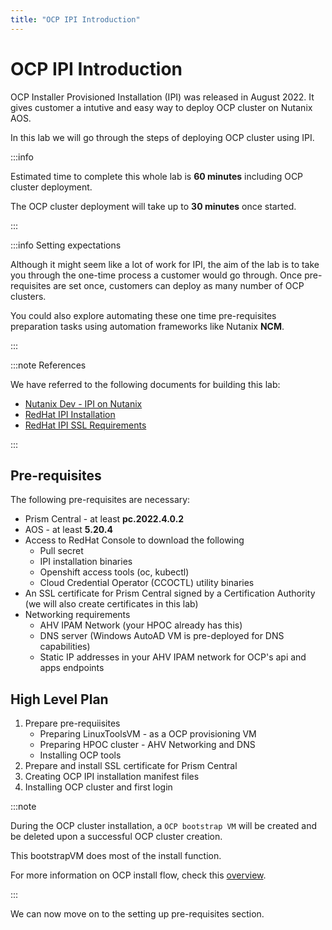 ```yaml
---
title: "OCP IPI Introduction"
---
```



# OCP IPI Introduction

OCP Installer Provisioned Installation (IPI) was released in August 2022. It gives customer a intutive and easy way to deploy OCP cluster on Nutanix AOS.

In this lab we will go through the steps of deploying OCP cluster using IPI.

:::info

Estimated time to complete this whole lab is **60 minutes** including OCP cluster deployment.

The OCP cluster deployment will take up to **30 minutes** once started. 

:::

:::info Setting expectations

Although it might seem like a lot of work for IPI, the aim of the lab is to take you through the one-time process a customer would go through. Once pre-requisites are set once, customers can deploy as many number of OCP clusters.

You could also explore automating these one time pre-requisites preparation tasks using automation frameworks like Nutanix **NCM**.

:::

:::note References

We have referred to the following documents for building this lab:
- [Nutanix Dev - IPI on Nutanix](https://www.nutanix.dev/2022/08/16/red-hat-openshift-ipi-on-nutanix-cloud-platform)
- [RedHat IPI Installation](https://docs.openshift.com/container-platform/4.11/installing/installing_nutanix/installing-nutanix-installer-provisioned.html#installation-configure-proxy_installing-nutanix-installer-provisioned)
- [RedHat IPI SSL Requirements](https://opendocs.nutanix.com/openshift/install/ipi/)

:::

## Pre-requisites

The following pre-requisites are necessary:

- Prism Central - at least **pc.2022.4.0.2**
- AOS - at least **5.20.4**
- Access to RedHat Console to download the following    
  - Pull secret
  - IPI installation binaries
  - Openshift access tools (oc, kubectl)
  - Cloud Credential Operator (CCOCTL) utility  binaries
- An SSL certificate for Prism Central signed by a Certification Authority (we will also create certificates in this lab)
- Networking requirements
  - AHV IPAM Network (your HPOC already has this)
  - DNS server (Windows AutoAD VM is pre-deployed for DNS capabilities)
  - Static IP addresses in your AHV IPAM network for OCP's api and apps endpoints 

## High Level Plan

1. Prepare pre-requiisites
   - Preparing LinuxToolsVM - as a OCP provisioning VM
   - Preparing HPOC cluster - AHV Networking and DNS
   - Installing OCP tools 
2. Prepare and install SSL certificate for Prism Central
3. Creating OCP IPI installation manifest files  
4. Installing OCP cluster and first login

:::note

During the OCP cluster installation, a ``OCP bootstrap VM`` will be created and be deleted upon a successful OCP cluster creation.

This bootstrapVM does most of the install function. 

For more information on OCP install flow, check this [overview](https://docs.openshift.com/container-platform/4.10/installing/index.html#supported-platforms-for-openshift-clusters_ocp-installation-overview).

:::

We can now move on to the setting up pre-requisites section.